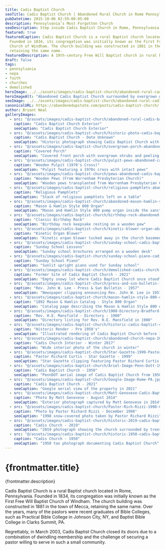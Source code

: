 ```yaml
---
title: Cadis Baptist Church
seoTitle: Cadis Baptist Church | Abandoned Rural Church in Rome Pennsylvania
pubDatetime: 2015-10-06 02:59:00-05:00
description: Pennsylvania’s Most Forgotten Church
seoDescription: Step inside Cadis Baptist Church in Rome, Pennsylvania, a forgotten Free Will Baptist congregation founded in 1834 and left to weather among the Endless Mountains.
featured: true
featuredCaption: Cadis Baptist Church is a rural Baptist church located in Rome, Pennsylvania.
  Founded in 1834, its congregation was initially known as the First Free Will Baptist
  Church of Windham. The church building was constructed in 1881 in the town of Mecca,
  retaining the same name.
featuredDescription: A 19th-century Free Will Baptist church in rural Pennsylvania preserved in photographs before demolition.
draft: false
tags:
- pennsylvania
- nepa
- faith
- churches
- demolished
heroImage: ../../assets/images/cadis-baptist-church/abandoned-rural-cadis-baptist-church-rome-pa.jpg
heroImageAlt: "Abandoned Cadis Baptist Church surrounded by overgrown grass in Rome, Pennsylvania"
seoImage: ../../assets/images/cadis-baptist-church/abandoned-rural-cadis-baptist-church-rome-pa.jpg
canonicalURL: https://abandonedupstate.com/posts/cadis-baptist-church/
author: Bryant Neal
galleryImages:
  - src: "@/assets/images/cadis-baptist-church/abandoned-rural-cadis-baptist-church-rome-pa.jpg"
    caption: "Cadis Baptist Church Exterior"
    seoCaption: "Cadis Baptist Church Exterior"
  - src: "@/assets/images/cadis-baptist-church/historic-photo-cadis-baptist-church.jpg"
    caption: "Cadis Baptist Church - Date Unknown"
    seoCaption: "Historic photograph showing Cadis Baptist Church with horse-drawn carriage"
  - src: "@/assets/images/cadis-baptist-church/overgrown-porch-abandoned-rural-church.jpg"
    caption: "Covered Porch"
    seoCaption: "Covered front porch with overgrown shrubs and peeling paint"
  - src: "@/assets/images/cadis-baptist-church/pulpit-pews-abandoned-cadis-baptist-church.jpg"
    caption: "Wooden Pulpit (1970's Cross)"
    seoCaption: "Pulpit featuring a 1970s cross with intact pews"
  - src: "@/assets/images/cadis-baptist-church/pews-abandoned-cadis-baptist-church-pennsylvania.jpg"
    caption: "Wooden Pews (From Warrenham Presbyterian Church)"
    seoCaption: "Wooden pews transplanted from Warrenham Presbyterian Church"
  - src: "@/assets/images/cadis-baptist-church/religious-pamphlets-abandoned-baptist-church.jpg"
    caption: "Religious Pamphlets"
    seoCaption: "Stack of religious pamphlets left on a table"
  - src: "@/assets/images/cadis-baptist-church/abandoned-mason-hamlin-style-800-organ.jpg"
    caption: "Mason & Hamlin Style 800 Organ"
    seoCaption: "Mason and Hamlin Style 800 pump organ inside the sanctuary"
  - src: "@/assets/images/cadis-baptist-church/birthday-rock-abandoned-baptist-church.jpg"
    caption: "Classic Birthday Rock"
    seoCaption: "Birthday rock keepsake resting on a wooden pew"
  - src: "@/assets/images/cadis-baptist-church/kinetic-blower-organ-abandoned-church.jpg"
    caption: "Kinetic Organ Blower"
    seoCaption: "Kinetic organ blower tucked away in the church basement"
  - src: "@/assets/images/cadis-baptist-church/sunday-school-cadis-baptist-church.jpg"
    caption: "Sunday School Lessons"
    seoCaption: "Sunday school brochures arranged on a wooden desk"
  - src: "@/assets/images/cadis-baptist-church/sunday-school-piano-cadis-pa-abandoned.jpg"
    caption: "Sunday School Piano"
    seoCaption: "Sunlit upright piano used for Sunday school"
  - src: "@/assets/images/cadis-baptist-church/demolished-cadis-church-winter-2021.jpg"
    caption: "Former Site of Cadis Baptist Church - 2021"
    seoCaption: "Empty snowy lot where Cadis Baptist Church once stood"
  - src: "@/assets/images/cadis-baptist-church/press-and-sun-bulletin-1957-pastor-john-lee-cadis.jpg"
    caption: "Rev. John W. Lee - Press & Sun Bulletin - 1957"
    seoCaption: "Newspaper clipping announcing Rev. John W. Lee in 1957"
  - src: "@/assets/images/cadis-baptist-church/mason-hamlin-style-800-catalog-1892.jpg"
    caption: "1892 Mason & Hamlin Catalog - Style 800 Organ"
    seoCaption: "Catalog page describing the Mason & Hamlin Style 800 organ"
  - src: "@/assets/images/cadis-baptist-church/1900-Directory-Bradford-County-PA-Warren-Township.jpg"
    caption: "Rev. H.E. Mansfield - Directory - 1900"
    seoCaption: "Directory listing for Rev. H.E. Mansfield in 1900"
  - src: "@/assets/images/cadis-baptist-church/historic-cadis-baptist-church-1930s.jpg"
    caption: "Historic Render - Pre 1950's"
    seoCaption: "Illustrated rendering of Cadis Baptist Church before 1950"
  - src: "@/assets/images/cadis-baptist-church/abandoned-church-nepa-2019.jpg"
    caption: "Cadis Church Interior - Winter 2017"
    seoCaption: "Wide interior photo of the church in winter"
  - src: "@/assets/images/cadis-baptist-church/Star-Gazette-1999-Pastor-Curtis-Cadis-PA.jpg"
    caption: "Pastor Richard Curtis - Star Gazette - 1999"
    seoCaption: "Star Gazette clipping featuring Pastor Richard Curtis in 1999"
  - src: "@/assets/images/cadis-baptist-church/Ariel-Image-Penn-Dott-1950-Rome-PA.jpg"
    caption: "Cadis Baptist Church - 1950"
    seoCaption: "PennDOT aerial image of Cadis Baptist Church from 1950"
  - src: "@/assets/images/cadis-baptist-church/Google-Image-Rome-PA.jpg"
    caption: "Cadis Baptist Church - 2021"
    seoCaption: "Google aerial view of the property in 2021"
  - src: "@/assets/images/cadis-baptist-church/Matt-Genovese-Cadis-Baptist-Church-2014.jpg"
    caption: "Photo By Matt Genovese - August 2014"
    seoCaption: "Exterior photograph captured by Matt Genovese in 2014"
  - src: "@/assets/images/cadis-baptist-church/Pastor-Rich-Rizzi-1998-Chadis-Baptist-Church.jpg"
    caption: "Photo by Pastor Richard Rizzi - December 1998"
    seoCaption: "1998 snow-covered photo taken by Pastor Richard Rizzi"
  - src: "@/assets/images/cadis-baptist-church/historic-2019-cadis-baptist-church.jpg"
    caption: "Cadis Church - 2019"
    seoCaption: "2019 photograph showing the church surrounded by trees"
  - src: "@/assets/images/cadis-baptist-church/historic-1950-cadis-baptist-church.jpg"
    caption: "Cadis Church - 1950"
    seoCaption: "1950 tax photograph documenting Cadis Baptist Church"
---
```





























<VideoEmbed
  videoUrl="https://player.vimeo.com/video/1122315412?badge=0&autopause=0&player_id=0&app_id=58479"
  title="Cadis Baptist Church Walkthrough"
  thumbnail={abandonedCadisThumbnailImage}
  aspectRatio="2:1"
/>

# {frontmatter.title}
<p className="post-tagline" style={{ color: "#b9975c" }}>{frontmatter.description}</p>

Cadis Baptist Church is a rural Baptist church located in Rome, Pennsylvania. Founded in 1834, its congregation was initially known as the First Free Will Baptist Church of Windham. The church building was constructed in 1881 in the town of Mecca, retaining the same name. Over the years, many of the pastors were recent graduates of Bible Colleges, such as Practical Bible College in Johnson City, NY, and Baptist Bible College in Clarks Summit, PA.

Regrettably, in March 2003, Cadis Baptist Church closed its doors due to a combination of dwindling membership and the challenge of securing a pastor willing to serve in such a small community.

<GalleryLightbox galleryId="cadis-baptist-church" images={frontmatter.galleryImages} noAnchor />

